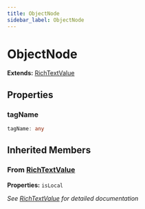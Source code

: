 ```yaml
---
title: ObjectNode
sidebar_label: ObjectNode
---
```


# ObjectNode

**Extends:** [RichTextValue](/api/interfaces/richtextvalue)

## Properties

### tagName

```typescript
tagName: any
```

## Inherited Members

### From [RichTextValue](/api/interfaces/richtextvalue)

**Properties:** `isLocal`

*See [RichTextValue](/api/interfaces/richtextvalue) for detailed documentation*

